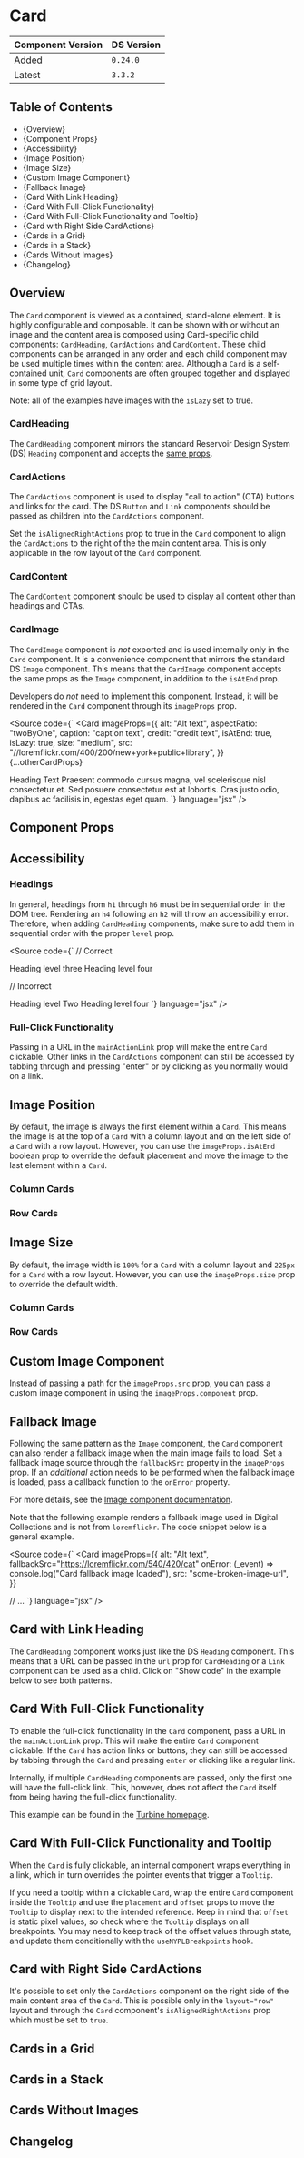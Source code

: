 

<Meta of={CardStories} />

# Card

| Component Version | DS Version |
| ----------------- | ---------- |
| Added             | `0.24.0`   |
| Latest            | `3.3.2`    |

## Table of Contents

- {<Link href="#overview" target="_self">Overview</Link>}
- {<Link href="#component-props" target="_self">Component Props</Link>}
- {<Link href="#accessibility" target="_self">Accessibility</Link>}
- {<Link href="#image-position" target="_self">Image Position</Link>}
- {<Link href="#image-size" target="_self">Image Size</Link>}
- {<Link href="#custom-image-component" target="_self">Custom Image Component</Link>}
- {<Link href="#fallback-image" target="_self">Fallback Image</Link>}
- {<Link href="#card-with-link-heading" target="_self">Card With Link Heading</Link>}
- {<Link href="#card-with-full-click-functionality" target="_self">Card With Full-Click Functionality</Link>}
- {<Link href="#card-with-full-click-functionality-and-tooltip" target="_self">Card With Full-Click Functionality and Tooltip</Link>}
- {<Link href="#card-with-right-side-cardactions" target="_self">Card with Right Side CardActions</Link>}
- {<Link href="#cards-in-a-grid" target="_self">Cards in a Grid</Link>}
- {<Link href="#cards-in-a-stack" target="_self">Cards in a Stack</Link>}
- {<Link href="#cards-without-images" target="_self">Cards Without Images</Link>}
- {<Link href="#changelog" target="_self">Changelog</Link>}

## Overview

<Description of={CardStories} />

The `Card` component is viewed as a contained, stand-alone element. It is highly
configurable and composable. It can be shown with or without an image and the
content area is composed using Card-specific child components: `CardHeading`,
`CardActions` and `CardContent`. These child components can be arranged in any
order and each child component may be used multiple times within the content
area. Although a `Card` is a self-contained unit, `Card` components are often
grouped together and displayed in some type of grid layout.

Note: all of the examples have images with the `isLazy` set to true.

### CardHeading

The `CardHeading` component mirrors the standard Reservoir Design System (DS)
`Heading` component and accepts the [same props](../?path=/story/components-typography-styles-heading--with-controls).

### CardActions

The `CardActions` component is used to display "call to action" (CTA) buttons
and links for the card. The DS `Button` and `Link` components should be passed
as children into the `CardActions` component.

Set the `isAlignedRightActions` prop to true in the `Card` component to align the
`CardActions` to the right of the the main content area. This is only applicable
in the row layout of the `Card` component.

### CardContent

The `CardContent` component should be used to display all content other than
headings and CTAs.

### CardImage

The `CardImage` component is _not_ exported and is used internally only in the
`Card` component. It is a convenience component that mirrors the standard DS
`Image` component. This means that the `CardImage` component accepts the same
props as the `Image` component, in addition to the `isAtEnd` prop.

Developers do _not_ need to implement this component. Instead, it will be
rendered in the `Card` component through its `imageProps` prop.

<Source
  code={`
<Card
  imageProps={{
    alt: "Alt text",
    aspectRatio: "twoByOne",
    caption: "caption text",
    credit: "credit text",
    isAtEnd: true,
    isLazy: true,
    size: "medium",
    src: "//loremflickr.com/400/200/new+york+public+library",
  }}
  {...otherCardProps}
>
  <CardHeading level="h3" id="heading-id">
    Heading Text
  </CardHeading>
  <CardContent>
    Praesent commodo cursus magna, vel scelerisque nisl consectetur et.
    Sed posuere consectetur est at lobortis. Cras justo odio, dapibus ac
    facilisis in, egestas eget quam.
  </CardContent>
</Card>
`}
  language="jsx"
/>

## Component Props

<Canvas of={CardStories.WithControls} />

<ArgTypes of={CardStories.WithControls} />

## Accessibility

### Headings

In general, headings from `h1` through `h6` must be in sequential order in the
DOM tree. Rendering an `h4` following an `h2` will throw an accessibility error.
Therefore, when adding `CardHeading` components, make sure to add them in
sequential order with the proper `level` prop.

<Source
  code={`
// Correct

<CardHeading level="h3" id="headingthree">
  Heading level three
</CardHeading>
<CardHeading level="h4" id="headingfour">
  Heading level four
</CardHeading>

// Incorrect

<CardHeading level="h2" id="headingtwo">
  Heading level Two
</CardHeading>
<CardHeading level="h4" id="headingfour">
  Heading level four
</CardHeading>
`} language="jsx" />

### Full-Click Functionality

Passing in a URL in the `mainActionLink` prop will make the entire `Card`
clickable. Other links in the `CardActions` component can still be accessed by
tabbing through and pressing "enter" or by clicking as you normally would on a
link.

## Image Position

By default, the image is always the first element within a `Card`. This means
the image is at the top of a `Card` with a column layout and on the left side of
a `Card` with a row layout. However, you can use the `imageProps.isAtEnd` boolean
prop to override the default placement and move the image to the last element
within a `Card`.

### Column Cards

<Canvas of={CardStories.ImagePositionColumnCards} />

### Row Cards

<Canvas of={CardStories.ImagePositionRowCards} />

## Image Size

By default, the image width is `100%` for a `Card` with a column layout and
`225px` for a `Card` with a row layout. However, you can use the `imageProps.size`
prop to override the default width.

### Column Cards

<Canvas of={CardStories.ImageSizeColumnCards} />

### Row Cards

<Canvas of={CardStories.ImageSizeRowCards} />

## Custom Image Component

Instead of passing a path for the `imageProps.src` prop, you can pass a custom
image component in using the `imageProps.component` prop.

<Canvas of={CardStories.CustomImageComponent} />

## Fallback Image

Following the same pattern as the `Image` component, the `Card` component can
also render a fallback image when the main image fails to load. Set a fallback
image source through the `fallbackSrc` property in the `imageProps` prop. If an
_additional_ action needs to be performed when the fallback image is
loaded, pass a callback function to the `onError` property.

For more details, see the [Image component documentation](./?path=/docs/components-media-icons-image--docs#fallback-image).

Note that the following example renders a fallback image used in
Digital Collections and is not from `loremflickr`. The code snippet below is
a general example.

<Source
  code={`
<Card
  imageProps={{
    alt: "Alt text",
    fallbackSrc="https://loremflickr.com/540/420/cat"
    onError: (_event) => console.log("Card fallback image loaded"),
    src: "some-broken-image-url",
  }}
>
  // ...
</Card>
  `}
  language="jsx"
/>

<Canvas of={CardStories.FallbackImage} />

## Card with Link Heading

The `CardHeading` component works just like the DS `Heading` component. This
means that a URL can be passed in the `url` prop for `CardHeading` or a `Link`
component can be used as a child. Click on "Show code" in the example below to
see both patterns.

<Canvas of={CardStories.HeadingAsLink} />

## Card With Full-Click Functionality

To enable the full-click functionality in the `Card` component, pass a URL in
the `mainActionLink` prop. This will make the entire `Card` component clickable.
If the `Card` has action links or buttons, they can still be accessed by tabbing
through the `Card` and pressing `enter` or clicking like a regular link.

Internally, if multiple `CardHeading` components are passed, only the first one
will have the full-click link. This, however, does not affect the `Card` itself
from being having the full-click functionality.

<Canvas of={CardStories.FullClick} />

This example can be found in the [Turbine homepage](https://nypl-ds-test-app.vercel.app/).

<Canvas of={CardStories.CardFullClickTurbineExample} />

## Card With Full-Click Functionality and Tooltip

When the `Card` is fully clickable, an internal component wraps everything in a link, which in turn overrides the pointer events that trigger a `Tooltip`.

If you need a tooltip within a clickable `Card`, wrap the entire `Card` component inside the `Tooltip` and use the `placement` and `offset` props to move the `Tooltip` to display next to the intended reference.
Keep in mind that `offset` is static pixel values, so check where the `Tooltip` displays on all breakpoints. You may need to keep track of the offset values through state, and update them conditionally with the `useNYPLBreakpoints` hook.

<Canvas of={CardStories.FullClickWithTooltip} />

## Card with Right Side CardActions

It's possible to set only the `CardActions` component on the right side of the
main content area of the `Card`. This is possible only in the `layout="row"`
layout and through the `Card` component's `isAlignedRightActions` prop which
must be set to `true`.

<Canvas of={CardStories.CardWithRightSideCardActions} />

## Cards in a Grid

<Canvas of={CardStories.GridExample} />

## Cards in a Stack

<Canvas of={CardStories.StackExample} />

## Cards Without Images

<Canvas of={CardStories.WithoutImages} />

## Changelog

<ComponentChangelogTable changelogData={changelogData} />
